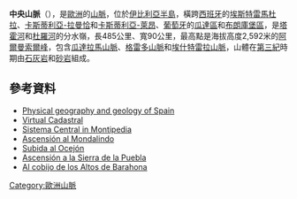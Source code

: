 {{Infobox mountain range
|name= 中央山脈
|other_name=''Sistema Central''
|photo=LA SERROTA.JPG
|photo_caption={{link-es|拉塞罗塔山|La Serrota}}，海拔2294米，位于[[阿维拉省|阿维拉省]]
|country=[[西班牙|西班牙]]|country1=[[葡萄牙|葡萄牙]]|country2=
|state_type=
|region=[[瓜達區|瓜達區]]、[[布朗庫堡區|布朗庫堡區]]
|region1=[[埃斯特雷马杜拉|埃斯特雷马杜拉]]
|region2=[[卡斯蒂利亚-拉曼恰|卡斯蒂利亚-拉曼恰]]
|region3=[[卡斯蒂利亚-莱昂|卡斯蒂利亚-莱昂]]
|region4=
|region5=
|border=| border1=
|geology=[[石灰岩|石灰岩]] | geology1=[[砂岩|砂岩]]| geology2= | period=[[第三紀|第三紀]] | orogeny=[[阿尔卑斯造山运动|阿尔卑斯造山运动]]
|area_km2= | length_km=485| length_orientation=ENE - WSW
|width_km= 90| width_orientation=NNW - SSE
|highest=[[阿爾曼索爾峰|阿爾曼索爾峰]]
|elevation_m=2592
| highest_lat_d=40|highest_lat_m=14|highest_lat_s=48|highest_lat_NS=N
| highest_long_d=01|highest_long_m=46|highest_long_s=53|highest_long_EW=W
| map_image=Sistema Central.png
| map_caption=中央山脈在[[伊比利亚半岛|伊比利亚半岛]]的位置
}}

'''中央山脈'''（{{lang-es|Sistema Central}}），是[[歐洲|歐洲]]的[[山脈|山脈]]，位於[[伊比利亞半島|伊比利亞半島]]，橫跨[[西班牙|西班牙]]的[[埃斯特雷馬杜拉|埃斯特雷馬杜拉]]、[[卡斯蒂利亞-拉曼恰|卡斯蒂利亞-拉曼恰]]和[[卡斯蒂利亞-萊昂|卡斯蒂利亞-萊昂]]、[[葡萄牙|葡萄牙]]的[[瓜達區|瓜達區]]和[[布朗庫堡區|布朗庫堡區]]，是[[塔霍河|塔霍河]]和[[杜羅河|杜羅河]]的分水嶺，長485公里、寬90公里，最高點是海拔高度2,592米的[[阿爾曼索爾峰|阿爾曼索爾峰]]，包含[[瓜達拉馬山脈|瓜達拉馬山脈]]、[[格雷多山脈|格雷多山脈]]和[[埃什特雷拉山脈|埃什特雷拉山脈]]，山體在[[第三紀|第三紀]]時期由[[石灰岩|石灰岩]]和[[砂岩|砂岩]]組成。

==參考資料==
*[http://www.iberianature.com/material/spaingeology.html Physical geography and geology of Spain]{{Wayback|url=http://www.iberianature.com/material/spaingeology.html |date=20050223101339 }}
* [https://web.archive.org/web/20080509082543/http://www.maps.data-spain.com/cadastral/ Virtual Cadastral]
* [http://www.montipedia.com/central.htm Sistema Central in Montipedia]{{Wayback|url=http://www.montipedia.com/central.htm |date=20060415160439 }}
* [http://www.pirineos3000.com/servlet/DescripcionAscension/IDASCENSION--6778--VOLVER--B--ORDERBY--order%20by%20v_descmountain%20asc--ITERACION--1--PESTANA--1--V_NOMBRE--null--ALTURA--null--zon--null--prov--null--IDIDIOMA_ASC--null--TIPO_ASC--null--V_IDDIFICULTAD--null--METEO--null--IDMOUNTAIN--1593--ORDEN_ANTERIOR--v_descmountain--BUSUARIO--null--PESTA--tasc--OTRO_USUARIO--null.html Ascensión al Mondalindo] {{Wayback|url=http://www.pirineos3000.com/servlet/DescripcionAscension/IDASCENSION--6778--VOLVER--B--ORDERBY--order%20by%20v_descmountain%20asc--ITERACION--1--PESTANA--1--V_NOMBRE--null--ALTURA--null--zon--null--prov--null--IDIDIOMA_ASC--null--TIPO_ASC--null--V_IDDIFICULTAD--null--METEO--null--IDMOUNTAIN--1593--ORDEN_ANTERIOR--v_descmountain--BUSUARIO--null--PESTA--tasc--OTRO_USUARIO--null.html |date=20190905090905 }}
* [https://web.archive.org/web/20090123070541/http://clubdelachuza.iespana.es/escaladahtml/ocejon.htm Subida al Ocejón]
* [http://www.pirineos3000.com/servlet/DescripcionAscension/IDASCENSION--8674--VOLVER--B--ORDERBY--order%20by%20v_descmountain%20asc--ITERACION--1--PESTANA--1--V_NOMBRE--null--ALTURA--null--zon--null--prov--null--IDIDIOMA_ASC--null--TIPO_ASC--null--V_IDDIFICULTAD--null--METEO--null--IDMOUNTAIN--723--ORDEN_ANTERIOR--v_descmountain--BUSUARIO--null--PESTA--tasc--OTRO_USUARIO--null.html Ascensión a la Sierra de la Puebla] {{Wayback|url=http://www.pirineos3000.com/servlet/DescripcionAscension/IDASCENSION--8674--VOLVER--B--ORDERBY--order%20by%20v_descmountain%20asc--ITERACION--1--PESTANA--1--V_NOMBRE--null--ALTURA--null--zon--null--prov--null--IDIDIOMA_ASC--null--TIPO_ASC--null--V_IDDIFICULTAD--null--METEO--null--IDMOUNTAIN--723--ORDEN_ANTERIOR--v_descmountain--BUSUARIO--null--PESTA--tasc--OTRO_USUARIO--null.html |date=20190915055046 }}
* [http://soria-goig.com/Rutas/pag_0453.htm Al cobijo de los Altos de Barahona] {{Wayback|url=http://soria-goig.com/Rutas/pag_0453.htm |date=20200814174815 }}

{{Mountain ranges of Spain}}
{{Authority control}}
{{Europe-geo-stub}}

[[Category:歐洲山脈|Category:歐洲山脈]]